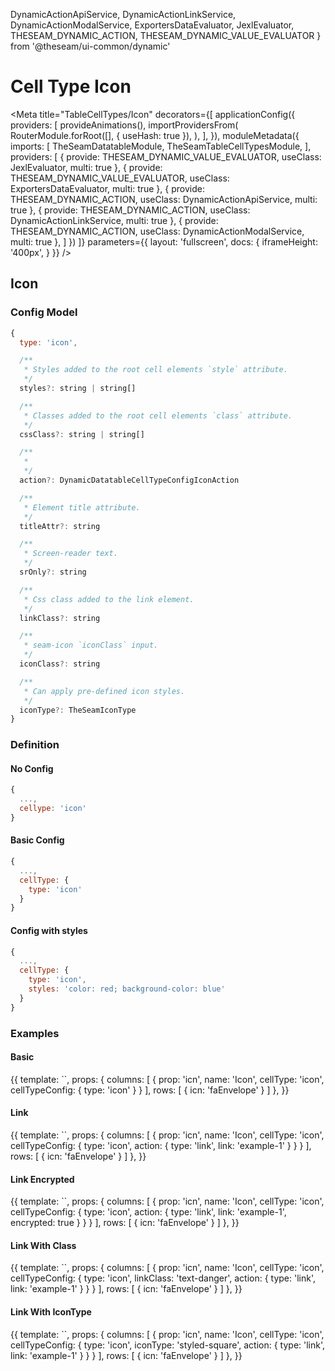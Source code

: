 

  DynamicActionApiService,
  DynamicActionLinkService,
  DynamicActionModalService,
  ExportersDataEvaluator,
  JexlEvaluator,
  THESEAM_DYNAMIC_ACTION,
  THESEAM_DYNAMIC_VALUE_EVALUATOR
} from '@theseam/ui-common/dynamic'

# Cell Type Icon

<Meta title="TableCellTypes/Icon"
  decorators={[
    applicationConfig({
      providers: [
        provideAnimations(),
        importProvidersFrom(
          RouterModule.forRoot([], { useHash: true }),
        ),
      ],
    }),
    moduleMetadata({
      imports: [
        TheSeamDatatableModule,
        TheSeamTableCellTypesModule,
      ],
      providers: [
        { provide: THESEAM_DYNAMIC_VALUE_EVALUATOR, useClass: JexlEvaluator, multi: true },
        { provide: THESEAM_DYNAMIC_VALUE_EVALUATOR, useClass: ExportersDataEvaluator, multi: true },
        { provide: THESEAM_DYNAMIC_ACTION, useClass: DynamicActionApiService, multi: true },
        { provide: THESEAM_DYNAMIC_ACTION, useClass: DynamicActionLinkService, multi: true },
        { provide: THESEAM_DYNAMIC_ACTION, useClass: DynamicActionModalService, multi: true },
      ]
    })
  ]}
  parameters={{
    layout: 'fullscreen',
    docs: {
      iframeHeight: '400px',
    }
  }}
/>

## Icon

### Config Model

```js
{
  type: 'icon',

  /**
   * Styles added to the root cell elements `style` attribute.
   */
  styles?: string | string[]

  /**
   * Classes added to the root cell elements `class` attribute.
   */
  cssClass?: string | string[]

  /**
   *
   */
  action?: DynamicDatatableCellTypeConfigIconAction

  /**
   * Element title attribute.
   */
  titleAttr?: string

  /**
   * Screen-reader text.
   */
  srOnly?: string

  /**
   * Css class added to the link element.
   */
  linkClass?: string

  /**
   * seam-icon `iconClass` input.
   */
  iconClass?: string

  /**
   * Can apply pre-defined icon styles.
   */
  iconType?: TheSeamIconType
}
```

### Definition

#### No Config

```js
{
  ...,
  cellype: 'icon'
}
```

#### Basic Config

```js
{
  ...,
  cellType: {
    type: 'icon'
  }
}
```

#### Config with styles

```js
{
  ...,
  cellType: {
    type: 'icon',
    styles: 'color: red; background-color: blue'
  }
}
```

### Examples

#### Basic

<Preview>
  <Story name="Basic" height="150px">
    {{
      template: `<seam-datatable class="vw-100 vh-100" [columns]="columns" [rows]="rows"></seam-datatable>`,
      props: {
        columns: [
          { prop: 'icn', name: 'Icon', cellType: 'icon', cellTypeConfig: { type: 'icon' } }
        ],
        rows: [
          { icn: 'faEnvelope' }
        ]
      },
    }}
  </Story>
</Preview>

#### Link

<Preview>
  <Story name="Link" height="150px">
    {{
      template: `<seam-datatable class="vw-100 vh-100" [columns]="columns" [rows]="rows"></seam-datatable>`,
      props: {
        columns: [
          {
            prop: 'icn', name: 'Icon', cellType: 'icon',
            cellTypeConfig: { type: 'icon', action: { type: 'link', link: 'example-1' } }
          }
        ],
        rows: [
          { icn: 'faEnvelope' }
        ]
      },
    }}
  </Story>
</Preview>

#### Link Encrypted

<Preview>
  <Story name="Link Encrypted" height="150px">
    {{
      template: `<seam-datatable class="vw-100 vh-100" [columns]="columns" [rows]="rows"></seam-datatable>`,
      props: {
        columns: [
          {
            prop: 'icn', name: 'Icon', cellType: 'icon',
            cellTypeConfig: {
              type: 'icon',
              action: { type: 'link', link: 'example-1', encrypted: true }
            }
          }
        ],
        rows: [
          { icn: 'faEnvelope' }
        ]
      },
    }}
  </Story>
</Preview>

#### Link With Class

<Preview>
  <Story name="Link With Class" height="150px">
    {{
      template: `<seam-datatable class="vw-100 vh-100" [columns]="columns" [rows]="rows"></seam-datatable>`,
      props: {
        columns: [
          {
            prop: 'icn', name: 'Icon', cellType: 'icon',
            cellTypeConfig: {
              type: 'icon',
              linkClass: 'text-danger',
              action: { type: 'link', link: 'example-1' }
            }
          }
        ],
        rows: [
          { icn: 'faEnvelope' }
        ]
      },
    }}
  </Story>
</Preview>

#### Link With IconType

<Preview>
  <Story name="Link With IconType" height="150px">
    {{
      template: `<seam-datatable class="vw-100 vh-100" [columns]="columns" [rows]="rows"></seam-datatable>`,
      props: {
        columns: [
          {
            prop: 'icn', name: 'Icon', cellType: 'icon',
            cellTypeConfig: {
              type: 'icon',
              iconType: 'styled-square',
              action: { type: 'link', link: 'example-1' }
            }
          }
        ],
        rows: [
          { icn: 'faEnvelope' }
        ]
      },
    }}
  </Story>
</Preview>
